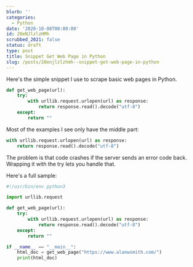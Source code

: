 ```yaml
---
blurb: ''
categories:
  - Python
date: '2020-10-08T00:00:00'
id: 20eNJlzlzHMh
scrubbed_2021: false
status: draft
type: post
title: Snippet Get Web Page in Python
slug: /posts/20enjlzlzhmh--snippet-get-web-page-in-python
---
```



Here's the simple snippet I use to scrape basic web pages in Python.

```python
def get_web_page(url):
    try:
        with urllib.request.urlopen(url) as response:
            return response.read().decode("utf-8")
    except:
        return ""
```

Most of the examples I see only have the middle part:

```python
with urllib.request.urlopen(url) as response:
	return response.read().decode("utf-8")
```

The problem is that code crashes if the server sends an error code back. Wrapping it with the try lets you handle that. 

Here's a full sample:

```python
#!/usr/bin/env python3

import urllib.request

def get_web_page(url):
    try:
        with urllib.request.urlopen(url) as response:
            return response.read().decode("utf-8")
    except:
        return ""

if __name__ == "__main__":
    html_doc = get_web_page("https://www.alanwsmith.com/")
    print(html_doc)
```
